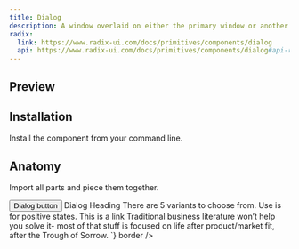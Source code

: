 ```yaml
---
title: Dialog
description: A window overlaid on either the primary window or another dialog window, rendering the content underneath inert.
radix:
  link: https://www.radix-ui.com/docs/primitives/components/dialog
  api: https://www.radix-ui.com/docs/primitives/components/dialog#api-reference
---
```


## Preview

<Preview>
  <Dialog>
    <Dialog.Trigger asChild>
      <Button variant="ghost" size="small">Dialog button</Button>
    </Dialog.Trigger>
    <Dialog.Content close>
      <Text size="5" style={{ fontWeight: 500, marginBottom: '12px' }}>Dialog Heading</Text>
      <Text size="3" style={{ lineHeight: '25px' }}>
        There are 5 variants to choose from. Use is for positive states. This is a link
        Traditional business literature won’t help you solve it- most of that stuff is
        focused on life after product/market fit, after the Trough of Sorrow.
      </Text>
    </Dialog.Content>
  </Dialog>
</Preview>

## Installation

Install the component from your command line.

<LiveProvider>
    <LiveEditor code={`npm install @raystack/apsara`} border/>
</LiveProvider>


## Anatomy
Import all parts and piece them together.

<LiveProvider>
    <LiveEditor code={`

<Dialog>
  <Dialog.Trigger asChild>
    <Button variant="ghost" size="small">Dialog button</Button>
  </Dialog.Trigger>
  <Dialog.Content close>
    <Text size="5" style={{ fontWeight: 500, marginBottom: '12px' }}>Dialog Heading</Text>
    <Text size="3" style={{ lineHeight: '25px' }}>
      There are 5 variants to choose from. Use is for positive states. This is a link
      Traditional business literature won’t help you solve it- most of that stuff is
      focused on life after product/market fit, after the Trough of Sorrow.
    </Text>
  </Dialog.Content>
</Dialog>
`} border />
</LiveProvider>

